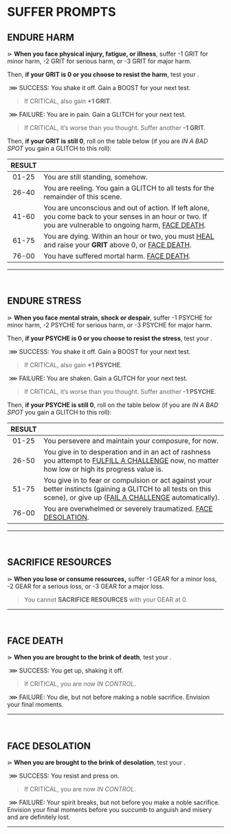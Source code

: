 
# SUFFER PROMPTS

## ENDURE HARM

⋗ **When you face physical injury, fatigue, or illness**, suffer <span class="fuchsia bold">-1 GRIT</span> for minor harm, <span class="fuchsia bold">-2 GRIT</span> for serious harm, or <span class="fuchsia bold">-3 GRIT</span> for major harm.

Then, **if your GRIT is 0 or you choose to resist the harm**, test your <Stat name="PHYSIQUE"/>.

&nbsp;<span class="turquoise bold">⋙ SUCCESS</span>: You shake it off. Gain a <span class="boost">BOOST</span> for your next test. 

> If <span class="turquoise bold">CRITICAL</span>, also gain **+1 GRIT**.

&nbsp;<span class="fuchsia bold">⋙ FAILURE</span>: You are in pain. Gain a <span class="glitch" data-text="GLITCH">GLITCH</span> for your next test. 

> If <span class="fuchsia bold">CRITICAL</span>, it’s worse than you thought. Suffer another **-1 GRIT**.

Then, **if your GRIT is still 0**, roll on the table below (if you are *IN A BAD SPOT* you gain a <span class="glitch" data-text="GLITCH">GLITCH</span> to this roll):

| RESULT | |
| :---: | --- |
| 01-25 | You are still standing, somehow. |
| 26-40 | You are reeling. You gain a <span class="glitch" data-text="GLITCH">GLITCH</span> to all tests for the remainder of this scene. |
| 41-60 | You are unconscious and out of action. If left alone, you come back to your senses in an hour or two. If you are vulnerable to ongoing harm, [FACE DEATH](/prompts/suffer-prompts#face-death). |
| 61-75 | You are dying. Within an hour or two, you must [HEAL](/prompts/recovery-prompts#heal) and raise your **GRIT** above 0, or [FACE DEATH](/prompts/suffer-prompts#face-death). |
| 76-00 | You have suffered mortal harm. [FACE DEATH](/prompts/suffer-prompts#face-death). |
<hr/>
<br/>

## ENDURE STRESS
⋗ **When you face mental strain, shock or despair**, suffer <span class="fuchsia bold">-1 PSYCHE</span> for minor harm, <span class="fuchsia bold">-2 PSYCHE</span> for serious harm, or <span class="fuchsia bold">-3 PSYCHE</span> for major harm.  

Then, **if your PSYCHE is 0 or you choose to resist the stress**, test your <Stat name="CHARISMA"/>.

&nbsp;<span class="turquoise bold">⋙ SUCCESS</span>: You shake it off. Gain a <span class="boost">BOOST</span> for your next test. 
> If <span class="turquoise bold">CRITICAL</span>, also gain **+1 PSYCHE**.

&nbsp;<span class="fuchsia bold">⋙ FAILURE</span>: You are shaken. Gain a <span class="glitch" data-text="GLITCH">GLITCH</span> for your next test. 

> If <span class="fuchsia bold">CRITICAL</span>, it’s worse than you thought. Suffer another **-1 PSYCHE**.

Then, **if your PSYCHE is still 0**, roll on the table below (if you are *IN A BAD SPOT* you gain a <span class="glitch" data-text="GLITCH">GLITCH</span> to this roll):

| RESULT | |
| :---: | --- |
| 01-25 | You persevere and maintain your composure, for now. |
| 26-50 | You give in to desperation and in an act of rashness you attempt to [FULFILL A CHALLENGE](/prompts/challenge-prompts#fulfill-a-challenge) now, no matter how low or high its progress value is. |
| 51-75 | You give in to fear or compulsion or act against your better instincts (gaining a <span class="glitch" data-text="GLITCH">GLITCH</span> to all tests on this scene), or give up ([FAIL A CHALLENGE](/prompts/challenge-prompts#fail-a-challenge) automatically). |
| 76-00 | You are overwhelmed or severely traumatized. [FACE DESOLATION](/prompts/suffer-prompts#face-desolation). |
<hr/>
<br/>

## SACRIFICE RESOURCES
⋗ **When you lose or consume resources,** suffer <span class="fuchsia bold">-1 GEAR</span> for a minor loss, <span class="fuchsia bold">-2 GEAR</span> for a serious loss, or <span class="fuchsia bold">-3 GEAR</span> for a major loss.

> You cannot **SACRIFICE RESOURCES** with your GEAR at 0.

<hr/>
<br/>

## FACE DEATH
⋗ **When you are brought to the brink of death**, test your <Stat name="PHYSIQUE"/>.

&nbsp;<span class="turquoise bold">⋙ SUCCESS</span>: You get up, shaking it off. 

> If <span class="turquoise bold">CRITICAL</span>, you are now *IN CONTROL*.

&nbsp;<span class="fuchsia bold">⋙ FAILURE</span>: You die, but not before making a noble sacrifice. Envision your final moments.
<hr/>
<br/>

## FACE DESOLATION
⋗ **When you are brought to the brink of desolation**, test your <Stat name="CHARISMA"/>.

&nbsp;<span class="turquoise bold">⋙ SUCCESS</span>: You resist and press on. 

> If <span class="turquoise bold">CRITICAL</span>, you are now *IN CONTROL*.

&nbsp;<span class="fuchsia bold">⋙ FAILURE</span>: Your spirit breaks, but not before you make a noble sacrifice. Envision your final moments before you succumb to anguish and misery and are definitely lost.
<hr/>
<br/>

<div style="height: 400px;"></div>
